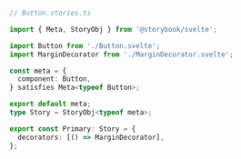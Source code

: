 ```ts
// Button.stories.ts

import { Meta, StoryObj } from '@storybook/svelte';

import Button from './Button.svelte';
import MarginDecorator from './MarginDecorator.svelte';

const meta = {
  component: Button,
} satisfies Meta<typeof Button>;

export default meta;
type Story = StoryObj<typeof meta>;

export const Primary: Story = {
  decorators: [() => MarginDecorator],
};
```
